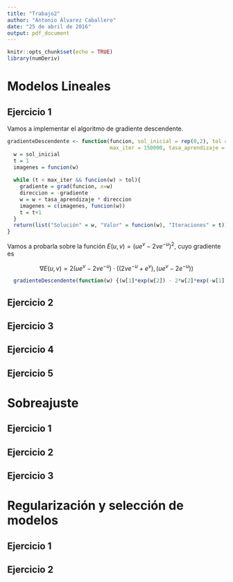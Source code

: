 ```yaml
---
title: "Trabajo2"
author: "Antonio Álvarez Caballero"
date: "25 de abril de 2016"
output: pdf_document
---
```


```r
knitr::opts_chunk$set(echo = TRUE)
library(numDeriv)
```

# Modelos Lineales

## Ejercicio 1

Vamos a implementar el algoritmo de gradiente descendente.

```r
gradienteDescendente <- function(funcion, sol_inicial = rep(0,2), tol = 1e-14, 
                                 max_iter = 150000, tasa_aprendizaje = 0.1) {
  w = sol_inicial
  t = 1
  imagenes = funcion(w)
  
  while (t < max_iter && funcion(w) > tol){
    gradiente = grad(funcion, x=w)
    direccion = -gradiente
    w = w + tasa_aprendizaje * direccion
    imagenes = c(imagenes, funcion(w))
    t = t+1
  }
  return(list("Solución" = w, "Valor" = funcion(w), "Iteraciones" = t))
}
```

Vamos a probarla sobre la función $E(u,v)=(ue^v -2ve^{-u})^2$, cuyo gradiente es 

$$\nabla E(u,v) = 2 \left(u e^{v} - 2 v e^{- u}\right) \cdot \left(  \left(2 v e^{- u} +  e^{v}\right) , \left(u e^{v} - 2 e^{- u}\right) \right)$$

```r
  gradienteDescendente(function(w) {(w[1]*exp(w[2]) - 2*w[2]*exp(-w[1]))^2}, c(1,1))
```



## Ejercicio 2

## Ejercicio 3

## Ejercicio 4

## Ejercicio 5

# Sobreajuste

## Ejercicio 1

## Ejercicio 2

## Ejercicio 3

# Regularización y selección de modelos

## Ejercicio 1

## Ejercicio 2